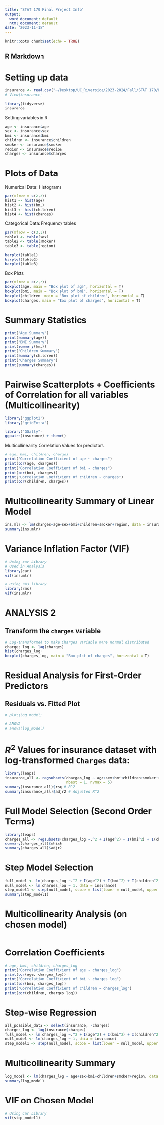 ```yaml
---
title: "STAT 170 Final Project Info"
output:
  word_document: default
  html_document: default
date: "2023-11-15"
---
```


```r
knitr::opts_chunk$set(echo = TRUE)
```

## R Markdown

# Setting up data

```r
insurance <- read.csv("~/Desktop/UC_Riverside/2023-2024/Fall/STAT 170/Final Project/insurance.csv")
# View(insurance)
```

```r
library(tidyverse)
insurance
```

Setting variables in R

```r
age <- insurance$age
sex <- insurance$sex
bmi <- insurance$bmi
children <- insurance$children
smoker <- insurance$smoker
region <- insurance$region
charges <- insurance$charges
```

# Plots of Data
Numerical Data: Histograms

```r
par(mfrow = c(2,2))
hist1 <- hist(age)
hist2 <- hist(bmi)
hist3 <- hist(children)
hist4 <- hist(charges)
```

Categorical Data: Frequency tables
```r
par(mfrow = c(3,1))
table1 <- table(sex)
table2 <- table(smoker)
table3 <- table(region)

barplot(table1)
barplot(table2)
barplot(table3)
```

Box Plots

```r
par(mfrow = c(2,2))
boxplot(age, main = "Box plot of age", horizontal = T)
boxplot(bmi, main = "Box plot of bmi", horizontal = T)
boxplot(children, main = "Box plot of children", horizontal = T)
boxplot(charges, main = "Box plot of charges", horizontal = T)
```


# Summary Statistics

```r
print("Age Summary")
print(summary(age))
print("BMI Summary")
print(summary(bmi))
print("Children Summary")
print(summary(children))
print("Charges Summary")
print(summary(charges))
```


# Pairwise Scatterplots + Coefficients of Correlation for all variables (Multicollinearity)
```r
library("ggplot2")
library("gridExtra")

library("GGally")
ggpairs(insurance) + theme()
```

Multicollinearity Correlation Values for predictors

```r
# age, bmi, children, charges
print("Correlation Coefficient of age ~ charges")
print(cor(age, charges))
print("Correlation Coefficient of bmi ~ charges")
print(cor(bmi, charges))
print("Correlation Coefficient of children ~ charges")
print(cor(children, charges))
```


# Multicollinearity Summary of Linear Model

```r
ins.mlr <- lm(charges~age+sex+bmi+children+smoker+region, data = insurance)
summary(ins.mlr)
```

# Variance Inflation Factor (VIF)

```r
# Using car Library
# Used in Analysis
library(car)
vif(ins.mlr)
```

```r
# Using rms library
library(rms)
vif(ins.mlr)
```



# ANALYSIS 2

## Transform the `charges` variable

```r
# Log-transformed to make Charges variable more normal distributed
charges_log <- log(charges)
hist(charges_log)
boxplot(charges_log, main = "Box plot of charges", horizontal = T)
```

# Residual Analysis for First-Order Predictors
## Residuals vs. Fitted Plot

```r
# plot(log_model)

# ANOVA
# anova(log_model)
```


# $R^2$ Values for insurance dataset with log-transformed `Charges` data:

```r
library(leaps)
insurance_all <- regsubsets(charges_log ~ age+sex+bmi+children+smoker+region, data = insurance,
                            nbest = 1, nvmax = 5)
summary(insurance_all)$rsq # R^2
summary(insurance_all)$adjr2 # Adjusted R^2
```




# Full Model Selection (Second Order Terms)

```r
library(leaps)
charges_all <- regsubsets(charges_log ~.^2 + I(age^2) + I(bmi^2) + I(children^2), data = insurance, nbest = 1, nvmax = 5)
summary(charges_all)$which
summary(charges_all)$adjr2
```

# Step Model Selection

```r
full_model <- lm(charges_log ~.^2 + I(age^2) + I(bmi^2) + I(children^2), data = insurance)
null_model <- lm(charges_log ~ 1, data = insurance)
step_model1 <- step(null_model, scope = list(lower = null_model, upper = full_model), direction = "both",test="F")
summary(step_model1)

```


# Multicollinearity Analysis (on chosen model)

```r

```

# Correlation Coefficients

```r
# age, bmi, children, charges_log
print("Correlation Coefficient of age ~ charges_log")
print(cor(age, charges_log))
print("Correlation Coefficient of bmi ~ charges_log")
print(cor(bmi, charges_log))
print("Correlation Coefficient of children ~ charges_log")
print(cor(children, charges_log))
```



# Step-wise Regression

```r
all_possible_data <- select(insurance, -charges)
charges_log <- log(insurance$charges)
full_model <- lm(charges_log ~.^2 + I(age^2) + I(bmi^2) + I(children^2), data = all_possible_data)
null_model <- lm(charges_log ~ 1, data = insurance)
step_model1 <- step(null_model, scope = list(lower = null_model, upper = full_model), direction = "both",test="F")
```


# Multicollinearity Summary

```r
log_model <- lm(charges_log ~ age+sex+bmi+children+smoker+region, data = insurance)
summary(log_model)
```


# VIF on Chosen Model

```r
# Using car Library
vif(step_model1)
```
